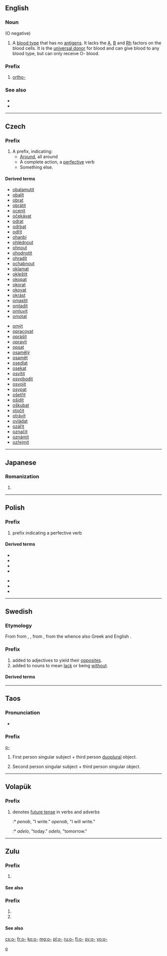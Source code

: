 {{also|о-|Appendix:Variations of "o"}}
==English==

===Noun===
{{en-noun|?}} (O negative)

# A [[blood type]] that has no [[antigen]]s. It lacks the [[A]], [[B]] and [[Rh]] factors on the blood cells. It is the [[universal donor]] for blood and can give blood to any blood type, but can only receive O- blood.

===Prefix===
{{en-prefix}}

# {{lb|en|organic chemistry}} [[ortho-]]

===See also===
* {{l|en|m-}}
* {{l|en|p-}}

----

==Czech==

===Prefix===
{{cs-pref}}

# A prefix, indicating:
#* [[Around]], all around
#* A complete action, a [[perfective]] verb
#* Something else.

====Derived terms====
{{der-top}}
* [[obalamutit]]
* [[obalit]]
* [[obrat]]
* [[obrátit]]
* [[ocenit]]
* [[očekávat]]
* [[odrat]]
* [[odrbat]]
* [[odřít]]
* [[ohanbí]]
* [[ohlédnout]]
* [[ohnout]]
* [[ohodnotit]]
* [[ohradit]]
* [[ochabnout]]
* [[oklamat]]
* [[okleštit]]
* [[okopat]]
* [[okorat]]
* [[okovat]]
* [[okrást]]
* [[omastit]]
* [[omladit]]
* [[omluvit]]
* [[omotat]]
{{der-mid}}
* [[omýt]]
* [[opracovat]]
* [[oprášit]]
* [[opravit]]
* [[opsat]]
* [[osamělý]]
* [[osamět]]
* [[osedlat]]
* [[osekat]]
* [[osvítit]]
* [[osvobodit]]
* [[osvojit]]
* [[osypat]]
* [[ošetřit]]
* [[ošidit]]
* [[oškubat]]
* [[otočit]]
* [[otrávit]]
* [[ovládat]]
* [[ozářit]]
* [[označit]]
* [[oznámit]]
* [[ozřejmit]]
{{der-bottom}}

----

==Japanese==

===Romanization===
{{ja-romaji}}

# {{ja-romanization of|お}}

----

==Polish==

===Prefix===
{{head|pl|prefix}}
# prefix indicating a perfective verb

====Derived terms====
{{der-top}}
* {{l|pl|ograć}}
* {{l|pl|olać}}
* {{l|pl|omieść}}
* {{l|pl|omotać}}
{{der-mid}}
* {{l|pl|oskubać}}
* {{l|pl|osrać}}
* {{l|pl|ostać się}}
{{der-bottom}}

----

==Swedish==

===Etymology===
From {{etyl|gmq-osw|sv}} {{m|gmq-osw|ō-}} from {{etyl|non|sv}} {{m|non|ú-}}, {{m|non|ó-}}, from {{etyl|gem-pro|sv}} {{m|gem-pro|*un-}}, from the {{etyl|ine-pro|sv}} {{m|ine-pro|*n̥-}} whence also Greek {{m|el|α-}} and English {{m|en|un-}}.

===Prefix===
{{head|sv|prefix}}

# added to adjectives to yield their [[opposite]]s.
# added to nouns to mean [[lack]] or being [[without]].

====Derived terms====
{{prefixsee|sv}}

----

==Taos==

===Pronunciation===
* {{IPA|/ʔɑ/|lang=twf}}

===Prefix===
[[o-]]

# {{label|twf|transitive}} First person singular subject + third person [[duoplural]] object.
# {{label|twf|transitive}} Second person singular subject + third person singular object.

[[Category:Taos prefixes|o]]

----

==Volapük==

===Prefix===
{{head|vo|prefix}}

# denotes [[future_tense|future tense]] in verbs and adverbs
#:* ''penob'', "I write." ''openob'', "I will write."
#:* ''adelo'', "today." ''odelo'', "tomorrow."

----

==Zulu==

===Prefix===
{{zu-nounprefix|bnp=bo-}}

# {{non-gloss definition|Class 2a noun prefix.}}

====See also====
{{zu-concord-table/c2}}

===Prefix===
{{zu-concord|relative}}

# {{non-gloss definition|Second-person singular relative concord.}}
# {{non-gloss definition|Class 1 and 3 relative concord.}}

====See also====
{{zu-concord-table/2s}}
{{zu-concord-table/c1}}
{{zu-concord-table/c3}}

[[cs:o-]]
[[fr:o-]]
[[ko:o-]]
[[mg:o-]]
[[pl:o-]]
[[ru:o-]]
[[fi:o-]]
[[sv:o-]]
[[vo:o-]]